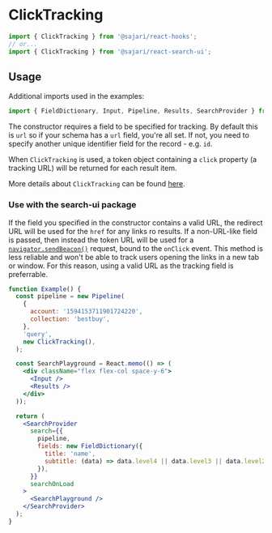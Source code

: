 
<SEO
  title="Click Tracking"
  description="Click tracking refers to recording user click interactions alongside search results. This is usually the successful search outcome customers use to power machine learning."
/>

# ClickTracking

```js
import { ClickTracking } from '@sajari/react-hooks';
// or...
import { ClickTracking } from '@sajari/react-search-ui';
```

## Usage

Additional imports used in the examples:

```js
import { FieldDictionary, Input, Pipeline, Results, SearchProvider } from '@sajari/react-search-ui';
```

The constructor requires a field to be specified for tracking. By default this is `url` so if your schema has a `url` field, you're all set. If not, you need to specify another unique identifier field for the record - e.g. `id`.

When `ClickTracking` is used, a token object containing a `click` property (a tracking URL) will be returned for each result item.

More details about `ClickTracking` can be found [here](https://www.sajari.com/docs/user-guide/analytics/click-tracking/).

### Use with the search-ui package

If the field you specified in the constructor contains a valid URL, the redirect URL will be used for the `href` for any links ro results. If a non-URL-like field is passed, then instead the token URL will be used for a [`navigator.sendBeacon()`](https://developer.mozilla.org/en-US/docs/Web/API/Navigator/sendBeacon) request, bound to the `onClick` event. This method is less reliable and won't be able to track users opening the links in a new tab or window. For this reason, using a valid URL as the tracking field is preferrable.

```jsx
function Example() {
  const pipeline = new Pipeline(
    {
      account: '1594153711901724220',
      collection: 'bestbuy',
    },
    'query',
    new ClickTracking(),
  );

  const SearchPlayground = React.memo(() => (
    <div className="flex flex-col space-y-6">
      <Input />
      <Results />
    </div>
  ));

  return (
    <SearchProvider
      search={{
        pipeline,
        fields: new FieldDictionary({
          title: 'name',
          subtitle: (data) => data.level4 || data.level3 || data.level2 || data.level1 || data.brand,
        }),
      }}
      searchOnLoad
    >
      <SearchPlayground />
    </SearchProvider>
  );
}
```
